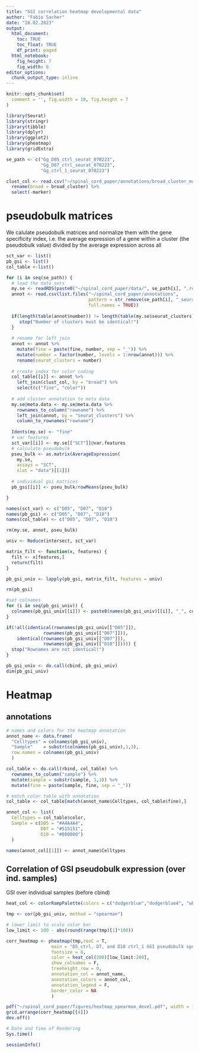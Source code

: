 ```yaml
---
title: "GSI correlation heatmap developmental data"
author: "Fabio Sacher"
date: "28.02.2023"
output:
  html_document:
    toc: TRUE
    toc_float: TRUE
    df_print: paged
  html_notebook:
    fig_height: 7
    fig_width: 8
editor_options:
  chunk_output_type: inline
---
```


```r
knitr::opts_chunk$set(
  comment = '', fig.width = 10, fig.height = 7
)
```

```r
library(Seurat)
library(stringr)
library(tibble)
library(dplyr)
library(ggplot2)
library(pheatmap)
library(gridExtra)
```

```r
se_path <- c("Gg_D05_ctrl_seurat_070223",
             "Gg_D07_ctrl_seurat_070223",
             "Gg_ctrl_1_seurat_070223")

clust_col <- read.csv("~/spinal_cord_paper/annotations/broad_cluster_marker_colors.csv") %>% 
  rename(broad = broad_cluster) %>% 
  select(-marker)

```

# pseudobulk matrices

We calulate pseudobulk matrices and normalize them with the gene specificity index, i.e. the average expression of a gene within a cluster (the pseudobulk value) divided by the average expression across all

```r
sct_var <- list()
pb_gsi <- list()
col_table <-list()

for (i in seq(se_path)) {
  # load the data sets
  my.se <- readRDS(paste0("~/spinal_cord_paper/data/", se_path[i], ".rds"))
  annot <- read.csv(list.files("~/spinal_cord_paper/annotations",
                               pattern = str_remove(se_path[i], "_seurat_\\d{6}"),
                               full.names = TRUE))
  
  if(length(table(annot$number)) != length(table(my.se$seurat_clusters))) {
     stop("Number of clusters must be identical!")
  }
  
  # rename for left join
  annot <- annot %>% 
    mutate(fine = paste(fine, number, sep = "_")) %>% 
    mutate(number = factor(number, levels = 1:nrow(annot))) %>% 
    rename(seurat_clusters = number) 
  
  # create index for color coding
  col_table[[i]] <- annot %>%
    left_join(clust_col, by = "broad") %>% 
    select(c("fine", "color"))
  
  # add cluster annotation to meta data
  my.se@meta.data <- my.se@meta.data %>% 
    rownames_to_column("rowname") %>% 
    left_join(annot, by = "seurat_clusters") %>% 
    column_to_rownames("rowname")
  
  Idents(my.se) <- "fine" 
  # var features
  sct_var[[i]] <- my.se[["SCT"]]@var.features 
  # calculate pseudobulk
  pseu_bulk <- as.matrix(AverageExpression(
    my.se,
    assays = "SCT",
    slot = "data")[[1]])
  
  # individual gsi matrices
  pb_gsi[[i]] <- pseu_bulk/rowMeans(pseu_bulk)

}

names(sct_var) <- c("D05", "D07", "D10")
names(pb_gsi) <- c("D05", "D07", "D10")
names(col_table) <- c("D05", "D07", "D10")

rm(my.se, annot, pseu_bulk)
```

```r
univ <- Reduce(intersect, sct_var)

matrix_filt <- function(x, features) {
  filt <- x[features,]
  return(filt)
}

pb_gsi_univ <- lapply(pb_gsi, matrix_filt, features = univ)

rm(pb_gsi)

#set colnames
for (i in seq(pb_gsi_univ)) {
  colnames(pb_gsi_univ[[i]]) <- paste0(names(pb_gsi_univ)[[i]], "_", colnames(pb_gsi_univ[[i]]))
}

```


```r
if(!all(identical(rownames(pb_gsi_univ[["D05"]]),
              rownames(pb_gsi_univ[["D07"]])),
    identical(rownames(pb_gsi_univ[["D07"]]),
              rownames(pb_gsi_univ[["D10"]])))) {
  stop("Rownames are not identical!")
}

pb_gsi_univ <- do.call(cbind, pb_gsi_univ)
dim(pb_gsi_univ)
```
# Heatmap

## annotations

```r

# names and colors for the heatmap annotation
annot_name <- data.frame(
  "Celltypes" = colnames(pb_gsi_univ),
  "Sample"    = substr(colnames(pb_gsi_univ),1,3),
  row.names = colnames(pb_gsi_univ)
  )

col_table <- do.call(rbind, col_table) %>% 
  rownames_to_column("sample") %>% 
  mutate(sample = substr(sample, 1,3)) %>% 
  mutate(fine = paste(sample, fine, sep = "_"))

# match color table with annotation
col_table <- col_table[match(annot_name$Celltypes, col_table$fine),]

annot_col <- list(
  Celltypes = col_table$color,
  Sample = c(D05 = "#A4A4A4",
             D07 = "#515151",
             D10 = "#000000")
  )

names(annot_col[[1]]) <- annot_name$Celltypes

```

## Correlation of GSI pseudobulk expression (over ind. samples)

GSI over individual samples (before cbind)

```r

heat_col <- colorRampPalette(colors = c("dodgerblue","dodgerblue4", "white", "red", "darkred"))

tmp <- cor(pb_gsi_univ, method = "spearman")

# lower limit to scale color bar
low_limit <- 100 - abs(round(range(tmp)[1]*100))

corr_heatmap <- pheatmap(tmp,revC = T,
                 main = "D5_ctrl, D7, and D10 ctrl_1 GSI pseudobulk spearman corr\n(intersection of SCT variable features)\nGSI claculation before cbind",
                 fontsize = 8,  
                 color = heat_col(200)[low_limit:200],
                 show_colnames = F, 
                 treeheight_row = 0, 
                 annotation_col = annot_name,
                 annotation_colors = annot_col,
                 annotation_legend = F,
                 border_color = NA
                 )
```

```r
pdf("~/spinal_cord_paper/figures/heatmap_spearman_devel.pdf", width = 12, height = 11)
grid.arrange(corr_heatmap[[4]])
dev.off()
```


```r
# Date and time of Rendering
Sys.time()

sessionInfo()
```